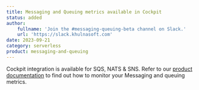 ```yaml
---
title: Messaging and Queuing metrics available in Cockpit
status: added
author:
    fullname: 'Join the #messaging-queuing-beta channel on Slack.'
    url: 'https://slack.khulnasoft.com'
date: 2023-09-21
category: serverless
product: messaging-and-queuing
---
```


 Cockpit integration is available for SQS, NATS & SNS. Refer to our [product documentation](/serverless/messaging/how-to/monitor-mnq-cockpit/) to find out how to monitor your Messaging and queuing metrics.

